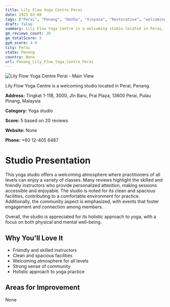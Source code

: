 ```yaml
---
title: Lily Flow Yoga Centre Perai
date: 2025-03-08
tags: ["Perai", "Penang", "Hatha", "Vinyasa", "Restorative", "welcoming", "community-oriented", "Perai"]  
draft: false
summary: Lily Flow Yoga Centre is a welcoming studio located in Perai, Penang.
gm_reviews_count: 20
gm_totalScore: 5
gym_score: 4.0
city: Perai
state: Penang
country: None
url: Penang_Lily_Flow_Yoga_Centre_Perai
---
```


<div className="aspect-[16/9] relative my-8">
  <img 
    src="https://streetviewpixels-pa.googleapis.com/v1/thumbnail?panoid=aeTqTW7QcQNo4mFZMV3Cpw&cb_client=search.gws-prod.gps&w=408&h=240&yaw=21.834501&pitch=0&thumbfov=100"
    alt="Lily Flow Yoga Centre Perai - Main View"
    className="object-cover absolute inset-0 w-full h-full rounded-lg"
  />
</div>

Lily Flow Yoga Centre is a welcoming studio located in Perai, Penang.

**Address:** Tingkat 1-11B, 3000, Jln Baru, Prai Plaza, 13600 Perai, Pulau Pinang, Malaysia

**Category:** Yoga studio

**Score:** 5 based on 20 reviews

**Website:** None

**Phone:** +60 12-405 6487

# Studio Presentation

This yoga studio offers a welcoming atmosphere where practitioners of all levels can enjoy a variety of classes. Many reviews highlight the skilled and friendly instructors who provide personalized attention, making sessions accessible and enjoyable. The studio is noted for its clean and spacious facilities, contributing to a comfortable environment for practice. Additionally, the community aspect is emphasized, with events that foster engagement and connection among members.

Overall, the studio is appreciated for its holistic approach to yoga, with a focus on both physical and mental well-being.

## Why You'll Love It

- Friendly and skilled instructors
- Clean and spacious facilities
- Welcoming atmosphere for all levels
- Strong sense of community
- Holistic approach to yoga practice

## Areas for Improvement

None

<div className="grid grid-cols-1 xl:grid-cols-2 gap-4 my-8">

</div>
